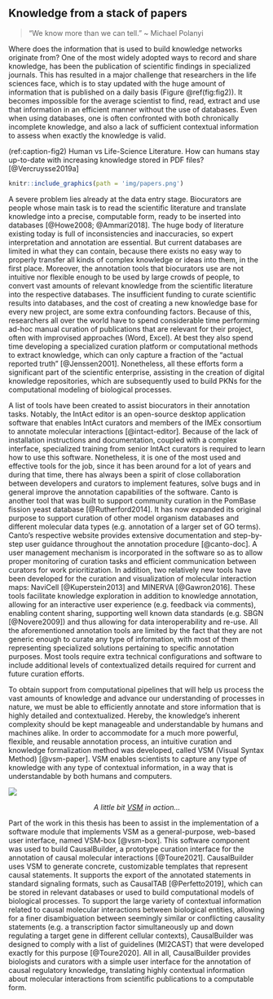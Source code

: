 ## Knowledge from a stack of papers {-}

```{=html}
<blockquote>&ldquo;We know more than we can tell.&rdquo; ~ Michael Polanyi</blockquote>
```

\indent
Where does the information that is used to build knowledge networks originate from?
One of the most widely adopted ways to record and share knowledge, has been the publication of scientific findings in specialized journals.
This has resulted in a major challenge that researchers in the life sciences face, which is to stay updated with the huge amount of information that is published on a daily basis (Figure \@ref(fig:fig2)).
It becomes impossible for the average scientist to find, read, extract and use that information in an efficient manner without the use of databases.
Even when using databases, one is often confronted with both chronically incomplete knowledge, and also a lack of sufficient contextual information to assess when exactly the knowledge is valid.

(ref:caption-fig2) Human vs Life-Science Literature. How can humans stay up-to-date with increasing knowledge stored in PDF files? [@Vercruysse2019a]

```r
knitr::include_graphics(path = 'img/papers.png')
```

A severe problem lies already at the data entry stage.
Biocurators are people whose main task is to read the scientific literature and translate knowledge into a precise, computable form, ready to be inserted into databases [@Howe2008; @Ammari2018].
The huge body of literature existing today is full of inconsistencies and inaccuracies, so expert interpretation and annotation are essential.
But current databases are limited in what they can contain, because there exists no easy way to properly transfer all kinds of complex knowledge or ideas into them, in the first place.
Moreover, the annotation tools that biocurators use are not intuitive nor flexible enough to be used by large crowds of people, to convert vast amounts of relevant knowledge from the scientific literature into the respective databases.
The insufficient funding to curate scientific results into databases, and the cost of creating a new knowledge base for every new project, are some extra confounding factors.
Because of this, researchers all over the world have to spend considerable time performing ad-hoc manual curation of publications that are relevant for their project, often with improvised approaches (Word, Excel).
At best they also spend time developing a specialized curation platform or computational methods to extract knowledge, which can only capture a fraction of the "actual reported truth" [@Jenssen2001].
Nonetheless, all these efforts form a significant part of the scientific enterprise, assisting in the creation of digital knowledge repositories, which are subsequently used to build PKNs for the computational modeling of biological processes.

\vspace{15pt}
A list of tools have been created to assist biocurators in their annotation tasks.
Notably, the IntAct editor is an open-source desktop application software that enables IntAct curators and members of the IMEx consortium to annotate molecular interactions [@intact-editor].
Because of the lack of installation instructions and documentation, coupled with a complex interface, specialized training from senior IntAct curators is required to learn how to use this software.
Nonetheless, it is one of the most used and effective tools for the job, since it has been around for a lot of years and during that time, there has always been a spirit of close collaboration between developers and curators to implement features, solve bugs and in general improve the annotation capabilities of the software.
Canto is another tool that was built to support community curation in the PomBase fission yeast database [@Rutherford2014].
It has now expanded its original purpose to support curation of other model organism databases and different molecular data types (e.g. annotation of a larger set of GO terms).
Canto's respective website provides extensive documentation and step-by-step user guidance throughout the annotation procedure [@canto-doc].
A user management mechanism is incorporated in the software so as to allow proper monitoring of curation tasks and efficient communication between curators for work prioritization.
In addition, two relatively new tools have been developed for the curation and visualization of molecular interaction maps: NaviCell [@Kuperstein2013] and MINERVA [@Gawron2016].
These tools facilitate knowledge exploration in addition to knowledge annotation, allowing for an interactive user experience (e.g. feedback via comments), enabling content sharing, supporting well known data standards (e.g. SBGN [@Novere2009]) and thus allowing for data interoperability and re-use.
All the aforementioned annotation tools are limited by the fact that they are not generic enough to curate any type of information, with most of them representing specialized solutions pertaining to specific annotation purposes.
Most tools require extra technical configurations and software to include additional levels of contextualized details required for current and future curation efforts.

\newpage

To obtain support from computational pipelines that will help us process the vast amounts of knowledge and advance our understanding of processes in nature, we must be able to efficiently annotate and store information that is highly detailed and contextualized.
Hereby, the knowledge's inherent complexity should be kept manageable and understandable by humans and machines alike.
In order to accommodate for a much more powerful, flexible, and reusable annotation process, an intuitive curation and knowledge formalization method was developed, called VSM (Visual Syntax Method) [@vsm-paper].
VSM enables scientists to capture any type of knowledge with any type of contextual information, in a way that is understandable by both humans and computers.

```{=html}
<img src='https://raw.githubusercontent.com/vsm/vsm-box/master/imgs/vsm-box-example.gif' style='display: block; margin-left: auto; margin-right: auto;' onError="this.style.display='none'"></img>
<p style='text-align:center;'>
  <i>A little bit <a href='https://vsm.github.io/'>VSM</a> in action...</i>
</p>
```

Part of the work in this thesis has been to assist in the implementation of a software module that implements VSM as a general-purpose, web-based user interface, named VSM-box [@vsm-box].
This software component was used to build CausalBuilder, a prototype curation interface for the annotation of causal molecular interactions [@Toure2021].
CausalBuilder uses VSM to generate concrete, customizable templates that represent causal statements.
It supports the export of the annotated statements in standard signaling formats, such as CausalTAB [@Perfetto2019], which can be stored in relevant databases or used to build computational models of biological processes.
To support the large variety of contextual information related to causal molecular interactions between biological entities, allowing for a finer disambiguation between seemingly similar or conflicting causality statements (e.g. a transcription factor simultaneously up and down regulating a target gene in different cellular contexts), CausalBuilder was designed to comply with a list of guidelines (MI2CAST) that were developed exactly for this purpose [@Toure2020].
All in all, CausalBuilder provides biologists and curators with a simple user interface for the annotation of causal regulatory knowledge, translating highly contextual information about molecular interactions from scientific publications to a computable form.

\newpage
